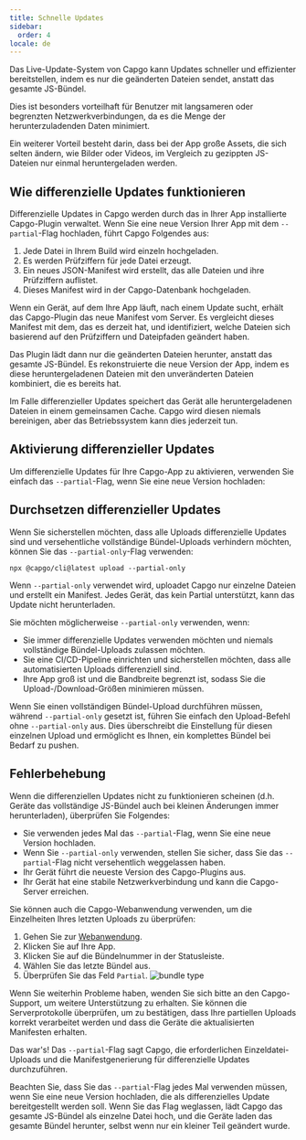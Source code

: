 ```yaml
---
title: Schnelle Updates
sidebar:
  order: 4
locale: de
---
```



Das Live-Update-System von Capgo kann Updates schneller und effizienter bereitstellen, indem es nur die geänderten Dateien sendet, anstatt das gesamte JS-Bündel.

Dies ist besonders vorteilhaft für Benutzer mit langsameren oder begrenzten Netzwerkverbindungen, da es die Menge der herunterzuladenden Daten minimiert.

Ein weiterer Vorteil besteht darin, dass bei der App große Assets, die sich selten ändern, wie Bilder oder Videos, im Vergleich zu gezippten JS-Dateien nur einmal heruntergeladen werden.

## Wie differenzielle Updates funktionieren

Differenzielle Updates in Capgo werden durch das in Ihrer App installierte Capgo-Plugin verwaltet. Wenn Sie eine neue Version Ihrer App mit dem `--partial`-Flag hochladen, führt Capgo Folgendes aus:

1. Jede Datei in Ihrem Build wird einzeln hochgeladen.
2. Es werden Prüfziffern für jede Datei erzeugt.
3. Ein neues JSON-Manifest wird erstellt, das alle Dateien und ihre Prüfziffern auflistet.
4. Dieses Manifest wird in der Capgo-Datenbank hochgeladen.

Wenn ein Gerät, auf dem Ihre App läuft, nach einem Update sucht, erhält das Capgo-Plugin das neue Manifest vom Server. Es vergleicht dieses Manifest mit dem, das es derzeit hat, und identifiziert, welche Dateien sich basierend auf den Prüfziffern und Dateipfaden geändert haben.

Das Plugin lädt dann nur die geänderten Dateien herunter, anstatt das gesamte JS-Bündel. Es rekonstruierte die neue Version der App, indem es diese heruntergeladenen Dateien mit den unveränderten Dateien kombiniert, die es bereits hat.

<Aside title="Manifest">

Im Falle differenzieller Updates speichert das Gerät alle heruntergeladenen Dateien in einem gemeinsamen Cache. Capgo wird diesen niemals bereinigen, aber das Betriebssystem kann dies jederzeit tun.

</Aside>

## Aktivierung differenzieller Updates

Um differenzielle Updates für Ihre Capgo-App zu aktivieren, verwenden Sie einfach das `--partial`-Flag, wenn Sie eine neue Version hochladen:

## Durchsetzen differenzieller Updates

Wenn Sie sicherstellen möchten, dass alle Uploads differenzielle Updates sind und versehentliche vollständige Bündel-Uploads verhindern möchten, können Sie das `--partial-only`-Flag verwenden:

```shell
npx @capgo/cli@latest upload --partial-only
```

Wenn `--partial-only` verwendet wird, uploadet Capgo nur einzelne Dateien und erstellt ein Manifest. Jedes Gerät, das kein Partial unterstützt, kann das Update nicht herunterladen.

Sie möchten möglicherweise `--partial-only` verwenden, wenn:

- Sie immer differenzielle Updates verwenden möchten und niemals vollständige Bündel-Uploads zulassen möchten.
- Sie eine CI/CD-Pipeline einrichten und sicherstellen möchten, dass alle automatisierten Uploads differenziell sind.
- Ihre App groß ist und die Bandbreite begrenzt ist, sodass Sie die Upload-/Download-Größen minimieren müssen.

Wenn Sie einen vollständigen Bündel-Upload durchführen müssen, während `--partial-only` gesetzt ist, führen Sie einfach den Upload-Befehl ohne `--partial-only` aus. Dies überschreibt die Einstellung für diesen einzelnen Upload und ermöglicht es Ihnen, ein komplettes Bündel bei Bedarf zu pushen.

## Fehlerbehebung

Wenn die differenziellen Updates nicht zu funktionieren scheinen (d.h. Geräte das vollständige JS-Bündel auch bei kleinen Änderungen immer herunterladen), überprüfen Sie Folgendes:

- Sie verwenden jedes Mal das `--partial`-Flag, wenn Sie eine neue Version hochladen.
- Wenn Sie `--partial-only` verwenden, stellen Sie sicher, dass Sie das `--partial`-Flag nicht versehentlich weggelassen haben.
- Ihr Gerät führt die neueste Version des Capgo-Plugins aus.
- Ihr Gerät hat eine stabile Netzwerkverbindung und kann die Capgo-Server erreichen.

Sie können auch die Capgo-Webanwendung verwenden, um die Einzelheiten Ihres letzten Uploads zu überprüfen:
<Steps>
1. Gehen Sie zur [Webanwendung](https://appcapgoio).
2. Klicken Sie auf Ihre App.
3. Klicken Sie auf die Bündelnummer in der Statusleiste.
4. Wählen Sie das letzte Bündel aus.
5. Überprüfen Sie das Feld `Partial`.
  ![bundle type](/bundle_typewebp)
</Steps>

Wenn Sie weiterhin Probleme haben, wenden Sie sich bitte an den Capgo-Support, um weitere Unterstützung zu erhalten. Sie können die Serverprotokolle überprüfen, um zu bestätigen, dass Ihre partiellen Uploads korrekt verarbeitet werden und dass die Geräte die aktualisierten Manifesten erhalten.

Das war's! Das `--partial`-Flag sagt Capgo, die erforderlichen Einzeldatei-Uploads und die Manifestgenerierung für differenzielle Updates durchzuführen.

Beachten Sie, dass Sie das `--partial`-Flag jedes Mal verwenden müssen, wenn Sie eine neue Version hochladen, die als differenzielles Update bereitgestellt werden soll. Wenn Sie das Flag weglassen, lädt Capgo das gesamte JS-Bündel als einzelne Datei hoch, und die Geräte laden das gesamte Bündel herunter, selbst wenn nur ein kleiner Teil geändert wurde.